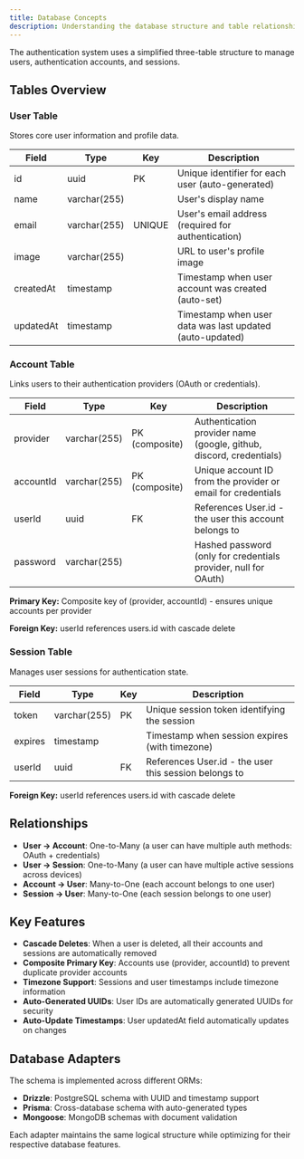```yaml
---
title: Database Concepts
description: Understanding the database structure and table relationships for the authentication system
---
```


The authentication system uses a simplified three-table structure to manage users, authentication accounts, and sessions.

## Tables Overview

### User Table

Stores core user information and profile data.

| Field     | Type         | Key    | Description                                              |
| --------- | ------------ | ------ | -------------------------------------------------------- |
| id        | uuid         | PK     | Unique identifier for each user (auto-generated)         |
| name      | varchar(255) |        | User's display name                                      |
| email     | varchar(255) | UNIQUE | User's email address (required for authentication)       |
| image     | varchar(255) |        | URL to user's profile image                              |
| createdAt | timestamp    |        | Timestamp when user account was created (auto-set)       |
| updatedAt | timestamp    |        | Timestamp when user data was last updated (auto-updated) |

### Account Table

Links users to their authentication providers (OAuth or credentials).

| Field     | Type         | Key            | Description                                                         |
| --------- | ------------ | -------------- | ------------------------------------------------------------------- |
| provider  | varchar(255) | PK (composite) | Authentication provider name (google, github, discord, credentials) |
| accountId | varchar(255) | PK (composite) | Unique account ID from the provider or email for credentials        |
| userId    | uuid         | FK             | References User.id - the user this account belongs to               |
| password  | varchar(255) |                | Hashed password (only for credentials provider, null for OAuth)     |

**Primary Key:** Composite key of (provider, accountId) - ensures unique accounts per provider

**Foreign Key:** userId references users.id with cascade delete

### Session Table

Manages user sessions for authentication state.

| Field   | Type         | Key | Description                                           |
| ------- | ------------ | --- | ----------------------------------------------------- |
| token   | varchar(255) | PK  | Unique session token identifying the session          |
| expires | timestamp    |     | Timestamp when session expires (with timezone)        |
| userId  | uuid         | FK  | References User.id - the user this session belongs to |

**Foreign Key:** userId references users.id with cascade delete

## Relationships

- **User → Account**: One-to-Many (a user can have multiple auth methods: OAuth + credentials)
- **User → Session**: One-to-Many (a user can have multiple active sessions across devices)
- **Account → User**: Many-to-One (each account belongs to one user)
- **Session → User**: Many-to-One (each session belongs to one user)

## Key Features

- **Cascade Deletes**: When a user is deleted, all their accounts and sessions are automatically removed
- **Composite Primary Key**: Accounts use (provider, accountId) to prevent duplicate provider accounts
- **Timezone Support**: Sessions and user timestamps include timezone information
- **Auto-Generated UUIDs**: User IDs are automatically generated UUIDs for security
- **Auto-Update Timestamps**: User updatedAt field automatically updates on changes

## Database Adapters

The schema is implemented across different ORMs:

- **Drizzle**: PostgreSQL schema with UUID and timestamp support
- **Prisma**: Cross-database schema with auto-generated types
- **Mongoose**: MongoDB schemas with document validation

Each adapter maintains the same logical structure while optimizing for their respective database features.
